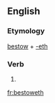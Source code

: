 ==English==

===Etymology===
[[bestow]] + [[-eth]]

===Verb===
{{infl|en|verb form}}

# {{archaic third-person singular of|bestow}}

[[fr:bestoweth]]